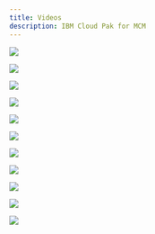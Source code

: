 ```yaml
---
title: Videos
description: IBM Cloud Pak for MCM
---
```



<Row>

<Column colLg={4} colMd={4} noGutterMdLeft>
<ArticleCard
    color="dark"
    title="CP4MCM Part 1 - Getting Started and Cluster Management"
    href="https://youtu.be/QD6b6kjviZ4"
    author="Demo of IBM Cloud Pak for Multicluster Management covering the Getting Started and Cluster Management capabilities"
    actionIcon="arrowRight"
    >

![](images/video1-thumb.jpg)

</ArticleCard>
</Column>

<Column colLg={4} colMd={4} noGutterMdLeft>
<ArticleCard
    color="dark"
    title="CP4MCM Part 2 - Application Management"
    href="https://youtu.be/IEX_rTZC99I"
    author="Demo of IBM Cloud Pak for Multicluster Management covering the Application Management and Application monitoring capabilities"
    actionIcon="arrowRight"
    >

![](images/video2-thumb.jpg)

</ArticleCard>

</Column>

<Column colLg={4} colMd={4} noGutterMdLeft>
<ArticleCard
    color="dark"
    title="CP4MCM Part 3 - Governance, Risk and Compliance"
    href="https://youtu.be/o072Bgo2jsM"
    author="In this demo you can see how IBM Cloud Pak for Multicloud Management helps you manage governance, risk and compliance across hybrid cloud environments and how you can manage policies as code."
    actionIcon="arrowRight"
    >

![](images/video3-thumb.jpg)

</ArticleCard>
</Column>
</Row>


<Row>

<Column colLg={4} colMd={4} noGutterMdLeft>
<ArticleCard
    color="dark"
    title="CP4MCM - A day in the life of Operations Manager"
    href="https://youtu.be/x7hQAaYU3C4"
    author="Manage, monitor, optimize cost/quality of service for workloads across multiple clouds. Included in this view is Cost & Asset Management, which is currently NOT part of Cloud Pak for Multicloud Management but a separate entitlement."
    actionIcon="arrowRight"
    >

![](images/video4-thumb.jpg)

</ArticleCard>
</Column>

<Column colLg={4} colMd={4} noGutterMdLeft>
<ArticleCard
    color="dark"
    title="CP4MCM - A day in the life of Applications Manager"
    href="https://youtu.be/BfcCBV1q83M"
    author="Self service deployment, compliance enforcement and management simplifications of applications across multiple clouds. The Cloud Application Manager shown in this view is currently in tech preview."
    actionIcon="arrowRight"
    >

![](images/video5-thumb.jpg)

</ArticleCard>

</Column>

<Column colLg={4} colMd={4} noGutterMdLeft>
<ArticleCard
    color="dark"
    title="Using Golden Signals for application monitoring in multicloud environment"
    href="https://youtu.be/z5WLD6vANvw"
    author="This short demonstration of IBM Cloud App Management (part of IBM Cloud Pak for MultiCloud Management), shows how the golden signals approach helps monitor microservice-based applications deployed in the cloud environment and quickly resolves any availability issues."
    actionIcon="arrowRight"
    >

![](images/video6-thumb.jpg)

</ArticleCard>
</Column>
</Row>

<Row>

<Column colLg={4} colMd={4} noGutterMdLeft>
<ArticleCard
    color="dark"
    title="Cloud native delivery with CP4A, CP4MCM and IBM DevOps"
    href="https://youtu.be/hfCxvrndqYY"
    author="This demonstration shows how IBM Cloud Pak for Applications, IBM Cloud DevOps and IBM Cloud Pak for Multicloud Management work hand-in-hand, delivering the integrated hybrid cloud DevOps solution and provide easy portability of applications across cloud environments."
    actionIcon="arrowRight"
    >

![](images/video7-thumb.jpg)

</ArticleCard>
</Column>

<Column colLg={4} colMd={4} noGutterMdLeft>
<ArticleCard
    color="dark"
    title="Partner spotlight: Figuring out developer induced issue with Humio"
    href="https://youtu.be/HceOGMPBHCs"
    author="IBM’s cloud pak for multicloud management is a modern management control plane with a single view of “what an app is” and Humio’s integrated application log solution, ensure developers can find logs pointing to problems very quickly and in context with issues."
    actionIcon="arrowRight"
    >

![](images/video8-thumb.jpg)

</ArticleCard>

</Column>

<Column colLg={4} colMd={4} noGutterMdLeft>
<ArticleCard
    color="dark"
    title="Partner spotlight: Expiring SSL certificate problem resolution with Humio"
    href="https://youtu.be/if7hZT03Ggk"
    author="Does your company have a bulletproof system for managing SSL certificates? Watch IBM’s Cloud Pak for Multicloud Management working with Humio's centralized log management to provide an elegant solution for the SSL certificate expiration problem."
    actionIcon="arrowRight"
    >

![](images/video9-thumb.jpg)

</ArticleCard>
</Column>
</Row>

<Row>

<Column colLg={4} colMd={4} noGutterMdLeft>
<ArticleCard
    color="dark"
    title="Partner spotlight: Extending Security Governance with Sysdig"
    href="https://youtu.be/lIOwvccdYPs"
    author="A consistent, automated approach to securing containerized apps helps you ensure smooth operations and deliver applications faster with less risk. Watch IBM Cloud Pak for Multicloud Management enhanced with in-depth container security from Sysdig Secure."
    actionIcon="arrowRight"
    >

![](images/video10-thumb.jpg)

</ArticleCard>
</Column>

<Column colLg={4} colMd={4} noGutterMdLeft>
<ArticleCard
    color="dark"
    title="Partner spotlight: Application-Centric Approach to CP4MCM with Turbonomic"
    href="https://youtu.be/WM-Xg9Nu6rs"
    author="Today, more than ever, applications are the business. See how Turbonomic’s Application Resource Management (ARM) with the IBM Cloud Pak for Multicloud Management enables full-stack application management to remove silos and help applications perform."
    actionIcon="arrowRight"
    >

![](images/video11-thumb.jpg)

</ArticleCard>

</Column>

</Row>
